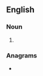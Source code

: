 ==English==

===Noun===
{{head|en|noun plural form}}

# {{plural of|biter|lang=en}}

===Anagrams===
* {{anagrams|en|Bertis|Breits|Sibert|bestir|bister|bistre|bitser|rebits|tribes}}
